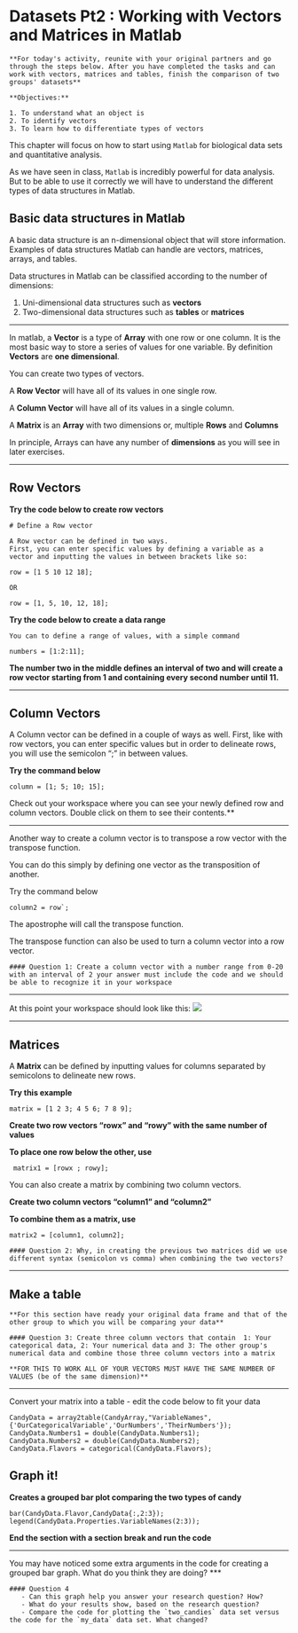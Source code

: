 # Datasets Pt2 : Working with Vectors and Matrices in Matlab {#vectors}

```block
**For today's activity, reunite with your original partners and go through the steps below. After you have completed the tasks and can work with vectors, matrices and tables, finish the comparison of two groups' datasets**
```


```block

**Objectives:**

1. To understand what an object is
2. To identify vectors
3. To learn how to differentiate types of vectors
```

This chapter will focus on how to start using `Matlab` for biological data sets and quantitative analysis. 

As we have seen in class, `Matlab` is incredibly powerful for data analysis. But to be able to use it correctly we will have to understand the different types of data structures in Matlab.

## Basic data structures in Matlab

A basic data structure is an n-dimensional object that will store information. Examples of data structures Matlab can handle are vectors, matrices, arrays, and tables. 

Data structures in Matlab can be classified according to the number of dimensions:

1. Uni-dimensional data structures such as **vectors**
2. Two-dimensional data structures such as **tables** or **matrices**

***
In matlab, a **Vector** is a type of **Array** with one row or one column. It is the most basic way to store a series of values for one variable. By definition **Vectors** are **one dimensional**.

You can create two types of vectors. 

A **Row Vector** will have all of its values in one single row. 

A **Column Vector** will have all of its values in a single column.

A **Matrix** is an **Array** with two dimensions or, multiple **Rows** and **Columns**

In principle, Arrays can have any number of **dimensions** as you will see in later exercises.

***
## Row Vectors

**Try the code below to create row vectors**

```
# Define a Row vector

A Row vector can be defined in two ways. 
First, you can enter specific values by defining a variable as a vector and inputting the values in between brackets like so:

row = [1 5 10 12 18];

OR

row = [1, 5, 10, 12, 18];

```

**Try the code below to create a data range**

```
You can to define a range of values, with a simple command

numbers = [1:2:11];
```
**The number two in the middle defines an interval of two and will create a row vector starting from 1 and containing every second number until 11.**

***
## Column Vectors

A Column vector can be defined in a couple of ways as well.
First, like with row vectors, you can enter specific values but in order to delineate rows, you will use the semicolon “;” in between values.

**Try the command below**

```
column = [1; 5; 10; 15];
```
Check out your workspace where you can see your newly defined row and column vectors. Double click on them to see their contents.**

***

Another way to create a column vector is to transpose a row vector with the transpose function.

You can do this simply by defining one vector as the transposition of another.

Try the command below

```
column2 = row`;
```

The apostrophe will call the transpose function.

The transpose function can also be used to turn a column vector into a row vector.

```block

#### Question 1: Create a column vector with a number range from 0-20 with an interval of 2 your answer must include the code and we should be able to recognize it in your workspace
```



***
At this point your workspace should look like this:
![](Lab_5/Workspace1.png)

***
## Matrices

A **Matrix** can be defined by inputting values for columns separated by semicolons to delineate new rows.

**Try this example**
```
matrix = [1 2 3; 4 5 6; 7 8 9];
```

**Create two row vectors "rowx" and "rowy" with the same number of values**

**To place one row below the other, use**
 
```
 matrix1 = [rowx ; rowy];
```

You can also create a matrix by combining two column vectors.

**Create two column vectors "column1" and "column2"**

**To combine them as a matrix, use**

```
matrix2 = [column1, column2];
```

``` block
#### Question 2: Why, in creating the previous two matrices did we use different syntax (semicolon vs comma) when combining the two vectors?
```

***

## Make a table

```block
**For this section have ready your original data frame and that of the other group to which you will be comparing your data**
```

``` block
#### Question 3: Create three column vectors that contain  1: Your categorical data, 2: Your numerical data and 3: The other group's numerical data and combine those three column vectors into a matrix
```

```block
**FOR THIS TO WORK ALL OF YOUR VECTORS MUST HAVE THE SAME NUMBER OF VALUES (be of the same dimension)**
```

***
Convert your matrix into a table - edit the code below to fit your data

```
CandyData = array2table(CandyArray,"VariableNames",{'OurCategoricalVariable','OurNumbers','TheirNumbers'});
CandyData.Numbers1 = double(CandyData.Numbers1);
CandyData.Numbers2 = double(CandyData.Numbers2);
CandyData.Flavors = categorical(CandyData.Flavors);
```

## Graph it!

**Creates a grouped bar plot comparing the two types of candy**
```
bar(CandyData.Flavor,CandyData{:,2:3});
legend(CandyData.Properties.VariableNames(2:3));
```

**End the section with a section break and run the code**

***
You may have noticed some extra arguments in the code for creating a grouped bar graph. What do you think they are doing?
***


```block
#### Question 4
   - Can this graph help you answer your research question? How?
   - What do your results show, based on the research question?
   - Compare the code for plotting the `two_candies` data set versus the code for the `my_data` data set. What changed?
   
```


